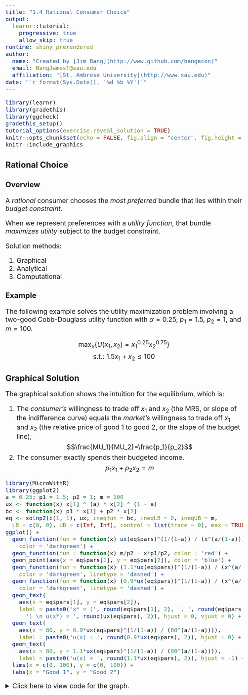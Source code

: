 ```yaml
---
title: "1.4 Rational Consumer Choice"
output: 
  learnr::tutorial: 
    progressive: true
    allow_skip: true
runtime: shiny_prerendered
author: 
  name: "Created by [Jim Bang](http://www.github.com/bangecon)"
  email: BangJamesT@sau.edu
  affiliation: "[St. Ambrose University](http://www.sau.edu)"
date: "`r format(Sys.Date(), '%d %b %Y')`"
---
```


<style type="text/css">
h1{font-size: 24pt}
h2{font-size: 20pt}
h3{font-size: 18pt}
h4,h5,h6{font-size: 16pt}
body{font-size: 16pt}
#doc-metadata {
  margin-bottom: 10px;
  font-size: 0.66em;
}
</style>

```r
library(learnr)
library(gradethis)
library(ggcheck)
gradethis_setup()
tutorial_options(exercise.reveal_solution = TRUE)
knitr::opts_chunk$set(echo = FALSE, fig.align = "center", fig.height = 6, fig.width = 6)
knitr::include_graphics
```

## Rational Choice

### Overview

A *rational* consumer chooses the *most preferred* bundle that lies within their *budget constraint*. 

When we represent preferences with a *utility function*, that bundle *maximizes utility* subject to the budget constraint. 

Solution methods: 

1. Graphical
2. Analytical
3. Computational

### Example 

The following example solves the utility maximization problem involving a two-good Cobb-Douglass utility function with $\alpha = 0.25$, $p_1 = 1.5$, $p_2 = 1$, and $m = 100$.  

$$\max_x \bigg\{ U(x_1, x_2) = x_1^{0.25}x_2^{0.75} \bigg\}$$
$$\text{s.t.: }1.5x_1+x_2 \le 100$$

## Graphical Solution

The graphical solution shows the intuition for the equilibrium, which is: 

1. The *consumer's* willingness to trade off $x_1$ and $x_2$ (the MRS, or slope of the indifference curve) equals the *market's* willingness to trade off $x_1$ and $x_2$ (the relative price of good 1 to good 2, or the slope of the budget line); 
$$\frac{MU_1}{MU_2}=\frac{p_1}{p_2}$$
2. The consumer exactly spends their budgeted income. 
$$p_1x_1 + p_2x_2 = m$$

```r
library(MicroWithR)
library(ggplot2)
a = 0.25; p1 = 1.5; p2 = 1; m = 100
ux <- function(x) x[1] ^ (a) * x[2] ^ (1 - a)
bc <- function(x) p1 * x[1] + p2 * x[2]
eq <- solnp2(c(1, 1), ux, ineqfun = bc, ineqLB = 0, ineqUB = m,
  LB = c(0, 0), UB = c(Inf, Inf), control = list(trace = 0), max = TRUE)
ggplot() + 
  geom_function(fun = function(x) ux(eq$pars)^(1/(1-a)) / (x^(a/(1-a))), 
    color = 'darkgreen') + 
  geom_function(fun = function(x) m/p2 - x*p1/p2, color = 'red') + 
  geom_point(aes(x = eq$pars[1], y = eq$pars[2]), color = 'blue') + 
  geom_function(fun = function(x) (1.1*ux(eq$pars))^(1/(1-a)) / (x^(a/(1-a))), 
    color = 'darkgreen', linetype = 'dashed') + 
  geom_function(fun = function(x) (0.9*ux(eq$pars))^(1/(1-a)) / (x^(a/(1-a))), 
    color = 'darkgreen', linetype = 'dashed') + 
  geom_text(
    aes(x = eq$pars[1], y = eq$pars[2]), 
    label = paste0('x* = (', round(eq$pars[1], 2), ', ', round(eq$pars[2], 2), 
      ') \n u(x*) = ', round(ux(eq$pars), 2)), hjust = 0, vjust = 0) + 
  geom_text(
    aes(x = 80, y = 0.9*ux(eq$pars)^(1/(1-a)) / (80^(a/(1-a)))), 
    label = paste0('u(x) = ', round(0.9*ux(eq$pars), 2)), hjust = 0) + 
  geom_text(
    aes(x = 80, y = 1.1*ux(eq$pars)^(1/(1-a)) / (80^(a/(1-a)))), 
    label = paste0('u(x) = ', round(1.1*ux(eq$pars), 2)), hjust = -1) + 
  lims(x = c(0, 100), y = c(0, 100)) + 
  labs(x = "Good 1", y = "Good 2")
```

<details style="line-height:105%"><summary>Click here to view code for the graph.</summary>
```r
library(MicroWithR)
library(ggplot2)
a = 0.25; p1 = 1.5; p2 = 1; m = 100
ux <- function(x) x[1] ^ (a) * x[2] ^ (1 - a)
bc <- function(x) p1 * x[1] + p2 * x[2]
eq <- solnp2(c(1, 1), ux, ineqfun = bc, ineqLB = 0, ineqUB = m,
  LB = c(0, 0), UB = c(Inf, Inf), control = list(trace = 0), max = TRUE)
ggplot() + 
  geom_function(fun = function(x) ux(eq$pars)^(1/(1-a)) / (x^(a/(1-a))), 
    color = 'darkgreen') + 
  geom_function(fun = function(x) m/p2 - x*p1/p2, color = 'red') + 
  geom_point(aes(x = eq$pars[1], y = eq$pars[2]), color = 'blue') + 
  geom_function(fun = function(x) (1.1*ux(eq$pars))^(1/(1-a)) / (x^(a/(1-a))), 
    color = 'darkgreen', linetype = 'dashed') + 
  geom_function(fun = function(x) (0.9*ux(eq$pars))^(1/(1-a)) / (x^(a/(1-a))), 
    color = 'darkgreen', linetype = 'dashed') + 
  geom_text(
    aes(x = eq$pars[1], y = eq$pars[2]), 
    label = paste0('x* = (', round(eq$pars[1], 2), ', ', round(eq$pars[2], 2), 
      ') \n u(x*) = ', round(ux(eq$pars), 2)), hjust = 0, vjust = 0) + 
  geom_text(
    aes(x = 80, y = 0.9*ux(eq$pars)^(1/(1-a)) / (80^(a/(1-a)))), 
    label = paste0('u(x) = ', round(0.9*ux(eq$pars), 2)), hjust = 0) + 
  geom_text(
    aes(x = 80, y = 1.1*ux(eq$pars)^(1/(1-a)) / (80^(a/(1-a)))), 
    label = paste0('u(x) = ', round(1.1*ux(eq$pars), 2)), hjust = -1) + 
  lims(x = c(0, 100), y = c(0, 100)) + 
  labs(x = "Good 1", y = "Good 2")
```


## Computational Solution

Understanding the analytical solution give us an idea for (and hopefully an appreciation of) the work the computer does for us when we solve the problem computationally. There are ways to solve the problem analytically with the help of the computer, but if you read the details of doing that in R you can see that the steps we have to go through are a little bit wonky. Now, we'll set that aside and let the computer crunch the numbers. One downside of this is that we'll lose some of the intuition of the expressions we derived in the analytic solution.

### Setup

Set up the solution by defining the following

1. A utility function, `ux` defined as a `function(x)` object where `x = c(x[1], x[2])`. <br>
Note: most optimization functions find the function minimum by default. Some have an option that switches from minimization to maximization; `solnp` does *not*, so if we used that function we would have to minimize the *negation* of the utility function (i.e. put a "-" sign in front). To work around this, I created a simple function as part of this `MicroWithR` package called `solnp2` that adds an option, `max` which takes logical values of `TRUE` for maximization problems or `FALSE` for minimization. To see the code for this function, unfold the details below (it's simpler than you might think!).  

<details style="line-height:105%"><summary>Click here to view code for the `solnp2` function.</summary>
```r
solnp2 <- function(pars, fun, eqfun = NULL, eqB = NULL, ineqfun = NULL, 
  ineqLB = NULL, ineqUB = NULL, max = FALSE, control = list(), ...) {
  if (max == TRUE) {fun2 <- function(x) -1*fun(x)} 
  else {fun2 <- fun}
    out <- Rsolnp::solnp(pars = pars, fun = fun2, eqfun = eqfun, eqB = eqB,
      ineqfun = ineqfun, ineqLB = ineqLB, ineqUB = ineqUB, control = control)
    if (max == TRUE) {
      out$values <- -out$values
      out$lagrange <- -out$lagrange
      out$hessian <- -out$hessian
    }
    out
  }
```
</details>  

2. The budget constraint, `bc` defined similarly to `ux`. 
3. The parameters `a`, `p1`, `p2`, and `m` using the numerical values from the example.

```r

```

```r
a = 0.25
p1 = 1.5
p2 = 1
m = 100    # Set exogenous parameter values
ux <-
  function(x)
    x[1] ^ a * x[2] ^ (1 - a) # Define the objective 
bc <-
  function(x)
    p1 * x[1] + p2 * x[2]     # Define the budget constraint
```

```r
grade_this({
  if (!inherits(.result, c("function"))) {
    fail("Your class of your answer should be a function")}
  pass()
})
```

### Solving Constrained Optimization in R with `solnp2`.

Once we've defined these values, we can solve any *minimization* problem with a single function, `solnp()`, from the `Rsolnp` package (which imports automatically with our `MicroWithR`, but still needs to be loaded using `library()`). However, four our purpose, we wish to *maximize* the consumer's utility. To do this we have two options:  

1. Adapt the problem to fit with a "minimization" algorithm by defining the objective as the negative of utility and minimizing "disutility."
2. Adapt the `solnp` function to calculate a maximum by defining a new function that does exactly what `solnp` itself does, just from the other direction, to find a maximum. 

I have done option 2 for you by creating a new function, `solnp2`, in the `MicroWithR` package. The required arguments for this function are (in order): 

* `pars`: the starting values (an initial "guess") for $x$, which should be positive - and usually small - for economically-sensible answers (like positive quantities);  
* `fun`: the function to be optimized, `ux`;    

For constrained optimization (as we currently face) we also need:  

* `ineqfun`: the inequality constraint function  
* `ineqLB`: the lower bound of the budget constraint, ($-\infty$ coded as `-Inf`)  
* `ineqUB`: the upper bound of the budget constraint, (income, `m`).  

We often forget to constrain the solution to positive quantities (effectively no short-selling of consumption!).  

* `LB`: the lower bound on the solution, which in most economic problems equals a vector of zeros, `c(0, 0)` for two-good consumer choice  
* `UB`: the upper bound on the solution, which in most problems we leave unspecified and defaults to no upper bound or `UB = c(Inf, Inf)`    

Finally, there are two sets of options that govern some techincal details for the optimization.  

* `control`: a list of control parameters, such as how to show the "trace" output at each iteration (`control = list(trace = 0)` to hide).   
* `max`: a logical value equal to `TRUE` for maximization and `FALSE` for minimization (default is `FALSE`).  

The outputs of the `solnp` and `solnp2` functions are `list` objects. You can view all of the components of a list by typing the name of the object. You can view or extract individual components of a list by specifying the list name and the name of the component within the list separated by `$`. For example, `eq$pars` gives you the solutions of the x values in a `solnp` solution named `eq`. 

### Equilibrium Consumption

Setting up the problem is the key: once you do this (carefully!) there is only one line of code to get the solution. Do this, then print the elements of the solution corresponding to the `pars` (x values) `lagrange` (Lagrange multiplier), and the optimal value of the utility function. 

```r

```

```r
a = 0.25; p1 = 1.5; p2 = 1; m = 100    # Set exogenous parameter values
ux <- function(x) x[1]^a * x[2]^(1-a)  # Define the objective
bc <- function(x) p1*x[1] + p2*x[2]    # Define the budget constraint
```

```r
# To calculate the level of utility, recall that you defined the utility function as `ux = function(x) {...}`. Evaluate `ux` at the solution `pars`.  
```

```r
library(MicroWithR)
eq <- solnp2(
  c(1, 1),
  ux,
  ineqfun = bc,
  ineqLB = 0,
  ineqUB = m,
  LB = c(0, 0),
  UB = c(Inf, Inf),
  max = TRUE
)
eq$pars
eq$lagrange
ux(eq$pars)
```

```r
grade_this({
  fail_if(round(.result, 1) != 51.5)
  pass()
})
```

Note that the intuition from the analytical solution tells us that the "true" answer is $x_1 = 50/3 \approx 16.667$ and $x_2 = 75$ to ensure that this consumer spends 25% of their planned budget for the two goods on good 1 ($50/3 \cdot 3/2 = 25$), or one-third as much as they spend on good 2. Computational methods only give approximate answers, so it's good to double check! 

### Graph of the Equilibrium

We can also graph the equilibrium. 

The trick to graphing the equilibrium is graphing the right indifference curve. We want to make sure we graph the indifference curve where $u(x) = u^*$, where $u^*$ is the value of the utility at the optimal consumption bundle. 

Since $u^*$ is just a number (once we solve for the optimal x), just rearrange $u(x_1, x_2) = u^*$ to get $x_2 = f(x_1; u^*)$. Doing this by hand is not too bad for most examples if you remember some algebra for exponents and other elementary functions.

1. Graph the indifference curve ($x_2 = f(x_1^*; u^*)$, in `'dark green'`) using x-limits equal to $(0, m/p_1)$ and y-limits equal to $(0, m/p_2)$ and axis labels of $x_1$ and $x_2$.
2. Add the budget constraint in `'red'`. 
3. Add a point for equilibrium in `'blue'`.

```r

```

```r
library(MicroWithR)
a = 0.25
p1 = 1.5
p2 = 1
m = 100
ux <- function(x)
  x[1] ^ (a) * x[2] ^ (1 - a)
bc <- function(x)
  p1 * x[1] + p2 * x[2]
library(MicroWithR)
eq <- solnp2(
  c(1, 1),
  ux,
  ineqfun = bc,
  ineqLB = 0,
  ineqUB = m,
  LB = c(0, 0),
  UB = c(Inf, Inf),
  max = TRUE
)
```

```r
ggplot() + 
  geom_function(fun = function(x) ux(eq$pars)^(1/(1-a))/(x^(a/(1-a))), color = 'darkgreen') +
  geom_function(fun = function(x) m/p2 - x*(p1/p2), color = 'red') + 
  geom_point(aes(x = eq$pars[1], y = eq$pars[2]), color = 'blue') + 
  lims(x = c(0, m/p1), y = c(0, m/p2)) + 
  labs(x = expression(x[1]), y = expression(x[2]))
```

```r
grade_this({
    pass_if(ith_geom_is(.result, "point", 3) & 
        ith_geom_is(.result, "function", 1)) 
    fail(random_encouragement())
})
```

### Understanding $\lambda$ 

The meaning of $\lambda$ is sometimes written off, but it has useful economic significance. $\lambda$ tells us the marginal utility of an additional dollar of income. Sometimes we call this the *shadow value* of income to the consumer. To see this, we can take another look at the Lagrangian: 

$$\mathcal{L} = x_1^{0.25}x_2^{0.75} + \lambda (100 - 1.5x_1 - x_2)$$
We multiply `\lambda` by the budget constraint, which equals zero when the consumer spends all of their income and the budget constraint binds. If the consumer's income increases, then they will correspondingly increase their consumption until the budget constraint binds again. This additional consumption increases the consumer's utility - by how much? - by $\lambda$ times the increase in income. 

$$\Delta{U(\textbf{x})} = \lambda \Delta{I}$$

We can also approach $\lambda$ from the other direction: to increase the consumer's utility by a given amount, $\Delta{U(\textbf{x})}$, they would require $\Delta{U}/\lambda$ dollars of income. In our graphical example, I plotted the budget line for income equal to 100, the indifference curve for the level of utility at the solution (51.49), and the indifference curves for levels of utility 10% (5.149 "utils") higher or lower than the equilibrium. Add a `geom_function()` layer to the graph for a budget line that is $\Delta{U}/\lambda = 5.149/0.5149 = 10$ dollars higher than the initial level of income. 

```r
library(MicroWithR)
library(ggplot2)
a = 0.25; p1 = 1.5; p2 = 1; m = 100
ux <- function(x) x[1] ^ (a) * x[2] ^ (1 - a)
bc <- function(x) p1 * x[1] + p2 * x[2]
eq <- solnp2(c(1, 1), ux, ineqfun = bc, ineqLB = 0, ineqUB = m,
  LB = c(0, 0), UB = c(Inf, Inf), control = list(trace = 0), max = TRUE)
p <- ggplot() + 
  geom_function(fun = function(x) ux(eq$pars)^(1/(1-a)) / (x^(a/(1-a))), 
    color = 'darkgreen') + 
  geom_function(fun = function(x) m/p2 - x*p1/p2, color = 'red') + 
  geom_point(aes(x = eq$pars[1], y = eq$pars[2]), color = 'blue') + 
  geom_function(fun = function(x) (1.1*ux(eq$pars))^(1/(1-a)) / (x^(a/(1-a))), 
    color = 'darkgreen', linetype = 'dashed') + 
  geom_function(fun = function(x) (0.9*ux(eq$pars))^(1/(1-a)) / (x^(a/(1-a))), 
    color = 'darkgreen', linetype = 'dashed') + 
  geom_text(
    aes(x = eq$pars[1], y = eq$pars[2]), 
    label = paste0('x* = (', round(eq$pars[1], 2), ', ', round(eq$pars[2], 2), 
      ') \n u(x*) = ', round(ux(eq$pars), 2)), hjust = 0, vjust = 0) + 
  geom_text(
    aes(x = 80, y = 0.9*ux(eq$pars)^(1/(1-a)) / (80^(a/(1-a)))), 
    label = paste0('u(x) = ', round(0.9*ux(eq$pars), 2)), hjust = 0) + 
  geom_text(
    aes(x = 80, y = 1.1*ux(eq$pars)^(1/(1-a)) / (80^(a/(1-a)))), 
    label = paste0('u(x) = ', round(1.1*ux(eq$pars), 2)), hjust = -1) + 
  lims(x = c(0, 100), y = c(0, 100)) + 
  labs(x = "Good 1", y = "Good 2")
# Add the new budget line to `p` below using `linetype = 'dashed'`: 
p + geom_function(fun = function(x) (m+10)/p2 - x*p1/p2, color = 'red', linetype = 'dashed')
```

## Appendix: Analytical Approach

### Five Key Steps

1. Rearrange the constraint to be something equal to *zero* when it binds. 
2. Define the Lagrangean: add $\lambda \cdot [constraint]$ to the objective function (remember, it's zero when it binds, so you're not really adding anything!).
3. Take derivatives with respect to the choice variables ($x_1$ and $x_2$) *and* $\lambda$. 
4. Set the derivatives equal to zero. 
5. Solve the system of equations for $x_1$, $x_2$ and $\lambda$. 

The "Lagrangian" function for our example is: 

$$\mathcal{L} = x_1^{0.25}x_2^{0.75} + \lambda (100 - 1.5x_1 - x_2)$$

<details style="line-height:105%"><summary>Click here to view the steps for solving the problem analytically.</summary>
For the constrained optimization problem given above, use the `deriv` function to:

1. Define a yac_symbol object for the utility function and the Lagrangian;
2. Find the gradient with respect to $x_1$, $x_2$, *and* $\lambda$;

Wrap the function obtaining the derivatives in "()" so that it displays in the output. 
</details>

### First-Order Conditions

Setting the derivatives of the Lagrangean equal to zero finds the "first-order conditions." These conditions find the "critical values" where the Lagrangean switches from increasing to decreasing (or vice-versa) corresponding to maximum (minimum) values. 

The following equations show the first order conditions (first derivative - changes with respect to each variable - equal to zero) for the Lagrangean function. 

```r
library(Ryacas)
u <- ysym('x1^(0.25) * x2^(0.75)')
L <- u + ysym('lambda*(100 - 1.5*x1 - x2)')
dL <- c(deriv(L, 'x1'), deriv(L, 'x2'), deriv(L, 'lambda'))
```

$$`r tex(dL[[1]])` = 0 \text{ (w.r.t. good 1)}$$
$$`r tex(dL[[2]])` = 0 \text{ (w.r.t. good 2)}$$
$$`r tex(dL[[3]])` = 0 \text{ (w.r.t. }\lambda)$$

<details style="line-height:105%"><summary>Click here to view the code for solving the problem analytically with Ryacas. </summary>
```r
library(Ryacas)
u <- ysym('x1^(0.25) * x2^(0.75)')          # Define u(x) as a yac_symbol
L <- u + ysym('lambda*(100 - 1.5*x1 - x2)') # Define L(x) as a yac_symbol
dL <- deriv(L, c('x1', 'x2', 'lambda'))     # Take the derivatives - "gradient"
dL
```
</details>

### Solving for the Equilibrium

The basic recipe: 

1. Solve the first-order conditions with respect to $x_1$ and $x_2$ for $\lambda$.
2. Combine these two conditions to form the MU-per dollar or MRS condition. 
$$\frac{MU_1}{p_1} = \frac{MU_2}{p_2} = \lambda \text{, or}$$
Rearranging, this is equivalent to: 
$$\frac{MU_1}{MU_2} = \frac{p_1}{p_2}.$$
3. Solve the MU/dollar or MRS condition **and** the budget constraint for $x_2$. 
4. Combine these two equal expressions and solve for $x_1^*$.
5. Repeat 3 and 4 **or** substitute $x_1^*$ to solve for $x_2^*$
6. Substitute $x_1^*$ and $x_2^*$ in the first-order conditions to find $\lambda$.

```r
MU <- deriv(u, c('x1', 'x2'))
MRS <- yac_str(MU[1]/MU[2]) |> 
  Deriv::Simplify() |> 
  ysym()
```

$$MRS = `r tex(MRS)` = \frac{p_1}{p_2}$$

<details style="line-height:105%">
<summary>Click here to view the steps for solving the problem analytically.</summary>
Derive the $MRS$ of the example with the following steps: 
1. Solve the first-order conditions with respect the $x_1$ for $\lambda$ using `solve` from `Ryacas`. Pipe this forward to `y_rmvars()` to remove the `lambda ==` and multiply the result by `p1`. Name this object `MU1`. <br>
2. Convert the result to a string with `yac_str` and cancel terms with `Simplify()`. Convert the result back to a `yac_symbol` with `ysym`. <br>
3. Repeat 1 and 2 for the first-order condition with respect to $x_2$ and name it `MU2`. 
4. Divide `MU1/MU2` to get the MRS. <br>
```r
MU <- deriv(u, c('x1', 'x2'))  # Derive the marginal utilities (could get from L)
MRS <- yac_str(MU[1]/MU[2]) |> # Calculate, simplify, and format the MRS = MU1/MU2 
  Deriv::Simplify() |> 
  ysym()
```
</details>

Solving the MRS and the budget constraint conditions for $x_1$ and $x_2$ we get: 

```r
xStar <- solve(c(MRS, dL[[3]]), c(p1/p2, 0), c('x1', 'x2')) |> 
  y_rmvars()
xStar <- with_value(xStar, 'x2', xStar[2]) |>
  as_r()
```

$$x^* = (`r round(xStar[1], 2)`, `r round(xStar[2], 2)`)$$

<details style="line-height:105%">  
<summary>Click here to view the steps for solving the problem analytically.</summary>  
`Solve()` can take up to three arguments:  
1. The right-hand side expression, formatted as a `yac_symbol` (required).  
2. The left-hand side expression, which may be either an equation or numerical value (default is zero).  
3. The variable to solve for.  
In addition, each of these arguments may be vectors, so you may solve multiple equations for multiple variables.  
The solution for $x_1$ will still contain the variable $x_2$ even though we have found the numerical solution for $x_2$. We can clean this up using `with_value()`.  
```r
xStar <- solve(c(MRS, dL[[3]]), c(p1/p2, 0), c('x1', 'x2')) |> 
  y_rmvars()
xStar <- with_value(xStar, 'x2', xStar[2]) |>
  as_r()
```
</details>  

The last piece of useful(?) information to solve for is $\lambda$.

### Solving for $\lambda$

We can also solve the first-order conditions for the "Lagrange multiplier," $\lambda$. Doing so analytically, we get the complete solution:

```r
lambda <- solve(dL[1], 'lambda') |> 
    y_rmvars() |>
    with_value('x1', xStar[1]) |>
    with_value('x2', xStar[2]) |>
    as_r()
```

$\pmatrix{x_1^* \\ x_2^* \\ \lambda} = \pmatrix{`r round(xStar[1], 3)` \\ `r round(xStar[2], 3)` \\ `r round(lambda, 4)`}$

<details style="line-height:105%"><summary>Click here to view the steps for solving for $\lambda$.</summary>
1. Solve one of the first order conditions with respect to the quantities of the goods for $\lambda$.  
2. Substitute the values for each good from the solution.  
```r
lambda <- solve(dL[1], 'lambda') |> 
    y_rmvars() |>
    with_value('x1', xStar[1]) |>
    with_value('x2', xStar[2]) |>
    as_r()
```
If you print the solution for all three choice variables, it will look like this: 
$$(`r c(xStar[1], xStar[2], lambda)`)$$
</details>

